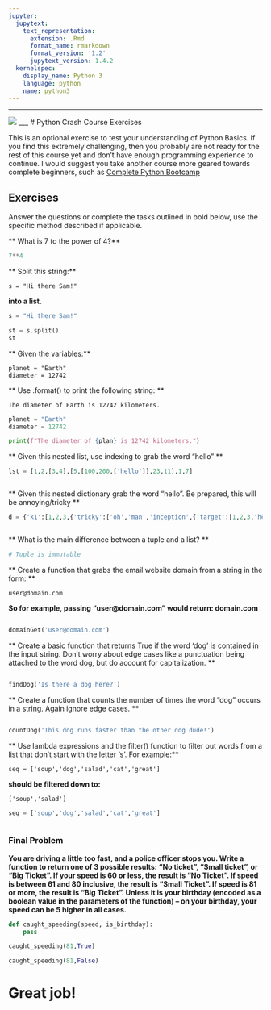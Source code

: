 ```yaml
---
jupyter:
  jupytext:
    text_representation:
      extension: .Rmd
      format_name: rmarkdown
      format_version: '1.2'
      jupytext_version: 1.4.2
  kernelspec:
    display_name: Python 3
    language: python
    name: python3
---
```


___

<a href='http://www.pieriandata.com'> <img src='../Pierian_Data_Logo.png' /></a>
___
# Python Crash Course Exercises 

This is an optional exercise to test your understanding of Python Basics. If you find this extremely challenging, then you probably are not ready for the rest of this course yet and don't have enough programming experience to continue. I would suggest you take another course more geared towards complete beginners, such as [Complete Python Bootcamp](https://www.udemy.com/complete-python-bootcamp/?couponCode=PY20)


## Exercises

Answer the questions or complete the tasks outlined in bold below, use the specific method described if applicable.


** What is 7 to the power of 4?**

```python
7**4
```

** Split this string:**

    s = "Hi there Sam!"
    
**into a list. **

```python
s = "Hi there Sam!"
```

```python
st = s.split()
st
```

** Given the variables:**

    planet = "Earth"
    diameter = 12742

** Use .format() to print the following string: **

    The diameter of Earth is 12742 kilometers.

```python
planet = "Earth"
diameter = 12742
```

```python
print(f"The diameter of {plan} is 12742 kilometers.")
```

** Given this nested list, use indexing to grab the word "hello" **

```python
lst = [1,2,[3,4],[5,[100,200,['hello']],23,11],1,7]
```

```python

```

** Given this nested dictionary grab the word "hello". Be prepared, this will be annoying/tricky **

```python
d = {'k1':[1,2,3,{'tricky':['oh','man','inception',{'target':[1,2,3,'hello']}]}]}
```

```python

```

** What is the main difference between a tuple and a list? **

```python
# Tuple is immutable
```

** Create a function that grabs the email website domain from a string in the form: **

    user@domain.com
    
**So for example, passing "user@domain.com" would return: domain.com**

```python

```

```python
domainGet('user@domain.com')
```

** Create a basic function that returns True if the word 'dog' is contained in the input string. Don't worry about edge cases like a punctuation being attached to the word dog, but do account for capitalization. **

```python

```

```python
findDog('Is there a dog here?')
```

** Create a function that counts the number of times the word "dog" occurs in a string. Again ignore edge cases. **

```python

```

```python
countDog('This dog runs faster than the other dog dude!')
```

** Use lambda expressions and the filter() function to filter out words from a list that don't start with the letter 's'. For example:**

    seq = ['soup','dog','salad','cat','great']

**should be filtered down to:**

    ['soup','salad']

```python
seq = ['soup','dog','salad','cat','great']
```

```python

```

### Final Problem
**You are driving a little too fast, and a police officer stops you. Write a function
  to return one of 3 possible results: "No ticket", "Small ticket", or "Big Ticket". 
  If your speed is 60 or less, the result is "No Ticket". If speed is between 61 
  and 80 inclusive, the result is "Small Ticket". If speed is 81 or more, the result is "Big    Ticket". Unless it is your birthday (encoded as a boolean value in the parameters of the function) -- on your birthday, your speed can be 5 higher in all 
  cases. **

```python
def caught_speeding(speed, is_birthday):
    pass
```

```python
caught_speeding(81,True)
```

```python
caught_speeding(81,False)
```

# Great job!
